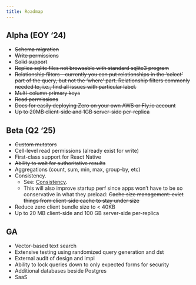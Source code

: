 ```yaml
---
title: Roadmap
---
```


## Alpha (EOY ‘24)

- ~~Schema migration~~
- ~~Write permissions~~
- ~~Solid support~~
- ~~Replica sqlite files not browsable with standard sqlite3 program~~
- ~~Relationship filters - currently you can put relationships in the ‘select’ part of the query, but not the ‘where’ part. Relationship filters commonly needed to, i.e., find all issues with particular label.~~
- ~~Multi-column primary keys~~
- ~~Read permissions~~
- ~~Docs for easily deploying Zero on your own AWS or Fly.io account~~
- ~~Up to 20MB client-side and 1GB server-side per-replica~~

## Beta (Q2 ‘25)

- ~~Custom mutators~~
- Cell-level read permissions (already exist for write)
- First-class support for React Native
- ~~Ability to wait for authoritative results~~
- Aggregations (count, sum, min, max, group-by, etc)
- Consistency.
  - See: [Consistency](/docs/reading-data#consistency).
  - This will also improve startup perf since apps won’t have to be so conservative in what they preload:
~~Cache size management: evict things from client-side cache to stay under size~~
- Reduce zero client bundle size to < 40KB
- Up to 20 MB client-side and 100 GB server-side per-replica

## GA

- Vector-based text search
- Extensive testing using randomized query generation and dst
- External audit of design and impl
- Ability to lock queries down to only expected forms for security
- Additional databases beside Postgres
- SaaS
